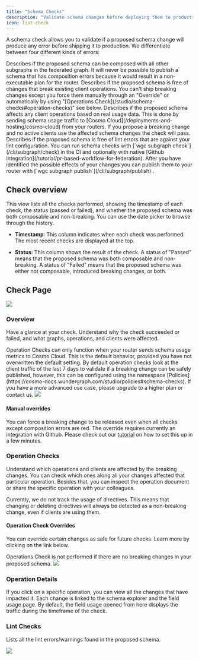 ```yaml
---
title: "Schema Checks"
description: "Validate schema changes before deploying them to production. Ship breaking changes safely through operation checks."
icon: list-check
---
```


A schema check allows you to validate if a proposed schema change will produce any error before shipping it to production. We differentiate between four different kinds of errors:

<CardGroup>
  <Card title="Composition Errors" icon="square-1">
    Describes if the proposed schema can be composed with all other subgraphs in the federated graph. It will never be possible to publish a schema that has composition errors because it would result in a non-executable plan for the router.
  </Card>
  <Card title="Breaking Change Detection" icon="square-2">
    Describes if the proposed schema is free of changes that break existing client operations. You can't ship breaking changes except you force them manually through an "Override" or automatically by using "[Operations Check](/studio/schema-checks#operation-checks)" see below.
  </Card>
  <Card title="Operations Check" icon="square-3">
    Describes if the proposed schema affects any client operations based on real usage data. This is done by sending schema usage traffic to [Cosmo Cloud](/deployments-and-hosting/cosmo-cloud) from your routers. If you propose a breaking change and no active clients use the affected schema changes the check will pass.
  </Card>
  <Card title="Lint Check" icon="square-4">
    Describes if the proposed schema is free of lint errors that are against your lint configuration.
  </Card>
</CardGroup>
You can run schema checks with [`wgc subgraph check`](/cli/subgraph/check) in the CI and optionally with native [Github integration](/tutorial/pr-based-workflow-for-federation). After you have identified the possible effects of your changes you can publish them to your router with [`wgc subgraph publish`](/cli/subgraph/publish) .

## Check overview

This view lists all the checks performed, showing the timestamp of each check, the status (passed or failed), and whether the proposed schema was both composable and non-breaking. You can use the date picker to browse through the history.

* **Timestamp**: This column indicates when each check was performed. The most recent checks are displayed at the top.

* **Status**: This column shows the result of the check. A status of "Passed" means that the proposed schema was both composable and non-breaking. A status of "Failed" means that the proposed schema was either not composable, introduced breaking changes, or both.

## Check Page


<Frame caption="Schema Checks View">
  <img src="/images/studio/image-5.png" />
</Frame>

### Overview

Have a glance at your check. Understand why the check succeeded or failed, and what graphs, operations, and clients were affected.

<Info>
  Operation Checks can only function when your router sends schema usage metrics to Cosmo Cloud. This is the default behavior, provided you have not overwritten the default setting. By default operation checks look at the client traffic of the last 7 days to validate if a breaking change can be safely published, however, this can be configured using the namespace [Policies](https://cosmo-docs.wundergraph.com/studio/policies#schema-checks). If you have a more advanced use case, please upgrade to a higher plan or contact us.
</Info>

<Frame>
  <img src="/images/studio/image-6.png" />
</Frame>

#### Manual overrides

You can force a breaking change to be released even when all checks except composition errors are red. The override requires currently an integration with Github. Please check out our [tutorial](/tutorial/pr-based-workflow-for-federation) on how to set this up in a few minutes.

### Operation Checks

Understand which operations and clients are affected by the breaking changes. You can check which ones along all your changes affected that particular operation. Besides that, you can inspect the operation document or share the specific operation with your colleagues.

<Note>
  Currently, we do not track the usage of directives. This means that changing or deleting directives will always be detected as a non-breaking change, even if clients are using them.
</Note>

#### Operation Check Overrides

You can override certain changes as safe for future checks. Learn more by clicking on the link below.

<CardGroup>
  <Card title="Overrides" icon="overline" href="/studio/overrides" horizontal/>
</CardGroup>

<Info>
  Operations Check is not performed if there are no breaking changes in your proposed schema.
</Info>

<Frame>
  <img src="/images/studio/image-7.png" />
</Frame>

### Operation Details

If you click on a specific operation, you can view all the changes that have impacted it. Each change is linked to the schema explorer and the field usage page. By default, the field usage opened from here displays the traffic during the timeframe of the check.

### Lint Checks

Lists all the lint errors/warnings found in the proposed schema.

<Frame>
  <img src="/images/studio/image-8.png" />
</Frame>

